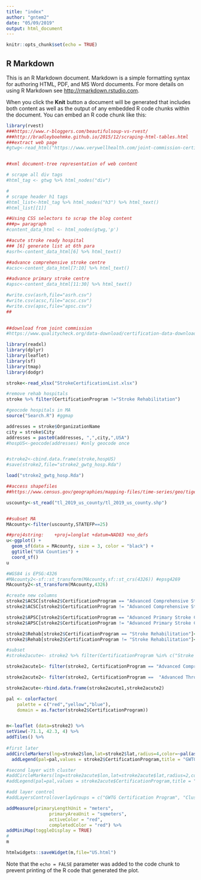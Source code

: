 ---
title: "index"
author: "gntem2"
date: "05/09/2019"
output: html_document
---

```{r setup, include=FALSE}
knitr::opts_chunk$set(echo = TRUE)
```

## R Markdown

This is an R Markdown document. Markdown is a simple formatting syntax for authoring HTML, PDF, and MS Word documents. For more details on using R Markdown see <http://rmarkdown.rstudio.com>.

When you click the **Knit** button a document will be generated that includes both content as well as the output of any embedded R code chunks within the document. You can embed an R code chunk like this:



```{r web}
library(rvest)
###https://www.r-bloggers.com/beautifulsoup-vs-rvest/
###http://bradleyboehmke.github.io/2015/12/scraping-html-tables.html
###extract web page
#gtwg<-read_html("https://www.verywellhealth.com/joint-commission-certified-stroke-centers-by-state-3146380")


##xml document-tree representation of web content

# scrape all div tags
#html_tag <- gtwg %>% html_nodes("div")

#
# scrape header h1 tags
#html_list<-html_tag %>% html_nodes("h3") %>% html_text()
#html_list[[1]]

##Using CSS selectors to scrap the blog content
###p= paragraph
#content_data_html <- html_nodes(gtwg,'p')

##acute stroke ready hospital
### [6] generate list at 6th para
#asrh<-content_data_html[6] %>% html_text() 

##advance comprehensive stroke centre
#acsc<-content_data_html[7:10] %>% html_text()

##advance primary stroke centre
#apsc<-content_data_html[11:30] %>% html_text()

#write.csv(asrh,file="asrh.csv")
#write.csv(acsc,file="acsc.csv")
#write.csv(apsc,file="apsc.csv")
##
 
```



```{r excel}
##download from joint commission
#https://www.qualitycheck.org/data-download/certification-data-download/

library(readxl)
library(dplyr)
library(leaflet)
library(sf)
library(tmap)
library(dodgr)

stroke<-read_xlsx("StrokeCertificationList.xlsx")

#remove rehab hospitals
stroke %>% filter(CertificationProgram !="Stroke Rehabilitation")

#geocode hospitals in MA
source("Search.R") #ggmap

addresses = stroke$OrganizationName
city = stroke$City
addresses = paste0(addresses, ",",city,",USA")
#hospUS<-geocode(addresses) #only geocode once


#stroke2<-cbind.data.frame(stroke,hospUS)
#save(stroke2,file="stroke2_gwtg_hosp.Rda")

load("stroke2_gwtg_hosp.Rda")
```

```{r map}

##access shapefiles
##https://www.census.gov/geographies/mapping-files/time-series/geo/tiger-line-file.html

uscounty<-st_read("tl_2019_us_county/tl_2019_us_county.shp")


##subset MA
MAcounty<-filter(uscounty,STATEFP==25)

##proj4string:    +proj=longlat +datum=NAD83 +no_defs
u<-ggplot() + 
  geom_sf(data = MAcounty, size = 3, color = "black") + 
  ggtitle("USA Counties") + 
  coord_sf()
u

#WGS84 is EPSG:4326
#MAcounty2<-sf::st_transform(MAcounty,sf::st_crs(4326)) #epsg4269
MAcounty2<-st_transform(MAcounty,4326)

#create new columns
stroke2$ACSC[stroke2$CertificationProgram == "Advanced Comprehensive Stroke Center"]<-1
stroke2$ACSC[stroke2$CertificationProgram != "Advanced Comprehensive Stroke Center"]<-0

stroke2$APSC[stroke2$CertificationProgram == "Advanced Primary Stroke Center"]<-1
stroke2$APSC[stroke2$CertificationProgram != "Advanced Primary Stroke Center"]<-0

stroke2$Rehab[stroke2$CertificationProgram == "Stroke Rehabilitation"]<-1
stroke2$Rehab[stroke2$CertificationProgram != "Stroke Rehabilitation"]<-0

#subset
#stroke2acute<- stroke2 %>% filter(CertificationProgram %in% c("Stroke Rehabilitation","Advanced Primary Stroke Centre","Acute Stroke Ready Hospital"))

stroke2acute1<- filter(stroke2, CertificationProgram == "Advanced Comprehensive Stroke Center")

stroke2acute2<- filter(stroke2, CertificationProgram ==  "Advanced Thrombectomy Capable Stroke Ctr")

stroke2acute<-rbind.data.frame(stroke2acute1,stroke2acute2)

pal <- colorFactor(
    palette = c("red","yellow","blue"),
    domain = as.factor(stroke2$CertificationProgram))


m<-leaflet (data=stroke2) %>%
setView(-71.1, 42.3, 4) %>%
addTiles() %>%
  
#first later
addCircleMarkers(lng=stroke2$lon,lat=stroke2$lat,radius=4,color=~pal(as.factor(stroke2$CertificationProgram)),popup = paste0("Hospital=",stroke2$OrganizationName,", Certification=",stroke2$CertificationProgram))%>%
  addLegend(pal=pal,values = stroke2$CertificationProgram,title = "GWTG Certification Program") %>%

#second layer with cluster
#addCircleMarkers(lng=stroke2acute$lon,lat=stroke2acute$lat,radius=2,color=~pal(as.factor(stroke2acute$CertificationProgram)),clusterOptions = markerClusterOptions(),popup = paste0("Hospital=",stroke2acute$OrganizationName,", Certification=",stroke2acute$CertificationProgram))%>%
#addLegend(pal=pal,values = stroke2acute$CertificationProgram,title = "Cluster GWTG ECR Hospitals") %>%

#add layer control
#addLayersControl(overlayGroups = c("GWTG Certification Program", "Cluster GWTG ECR Hospitals"),options = layersControlOptions(collapsed = TRUE)) %>%

addMeasure(primaryLengthUnit = "meters",
                primaryAreaUnit = "sqmeters",
                activeColor = "red",
                completedColor = "red") %>%
addMiniMap(toggleDisplay = TRUE)
#
m

htmlwidgets::saveWidget(m,file="US.html")
```
Note that the `echo = FALSE` parameter was added to the code chunk to prevent printing of the R code that generated the plot.
